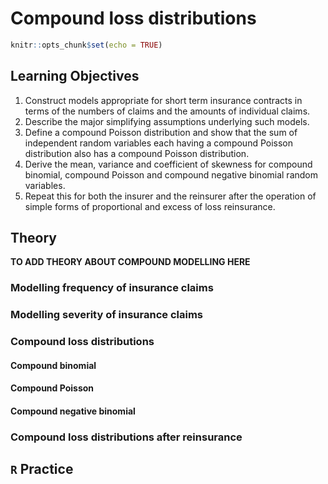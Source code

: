 # Compound loss distributions {#compound-distributions}

```r
knitr::opts_chunk$set(echo = TRUE)
```

## Learning Objectives

1. Construct models appropriate for short term insurance contracts in terms of the numbers of claims and the amounts of individual claims.
2. Describe the major simplifying assumptions underlying such models.
3. Define a compound Poisson distribution and show that the sum of independent random variables each having a compound Poisson distribution also has a compound Poisson distribution.
4. Derive the mean, variance and coefficient of skewness for compound binomial, compound Poisson and compound negative binomial random variables.
5. Repeat this for both the insurer and the reinsurer after the operation of simple forms of proportional and excess of loss reinsurance.

## Theory

**TO ADD THEORY ABOUT COMPOUND MODELLING HERE**

### Modelling frequency of insurance claims

### Modelling severity of insurance claims

### Compound loss distributions

#### Compound binomial

#### Compound Poisson

#### Compound negative binomial

### Compound loss distributions after reinsurance

## `R` Practice
